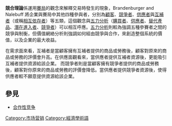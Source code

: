 {{Unreferenced |time=2010-02-14T20:27:42+00:00 }}

'''競合理論'''係運用[[賽局|賽局]]的觀念來解釋交易時發生的現象，Brandenburger and Nalebuff 將企業與賽局中其他四種參與者，分別為[[顧客|顧客]]、[[競爭者|競爭者]]、[[供應者|供應者]]與[[共生|互補者]]（或稱[[共生|相互依存者]]）等五類，這個觀念與[[五力分析|五力分析]]（[[買家|購買者]]、[[供應者|供應者]]、[[替代品|替代產品]]、[[潛在進入者|潛在進入者]]、[[競爭者|競爭者]]）可以相互呼應。[[五力分析|五力分析]]則較為強調五種參賽者之間的競爭與制衡，但價值網絡分析則強調如何經由競爭與合作，來創造整個系統的價值，以及企業的最大收益。

在需求面來看，互補者是當顧客擁有互補者提供的商品或勞務後，顧客對原來的商品或勞務的評價會升高。在供應面觀看來，當供應者提供互補者資源後，更能吸引互補者提供資源給該企業。 而競爭者則是當顧客擁有競爭者提供的商品或勞務後，顧客對你原來的商品或勞務的評價會降低。當供應者提供競爭者資源後，使得供應者較不願意提供資源給該企業。

==參見==
* [[合作性竞争|合作性竞争]]

{{Marketing-stub}}

[[Category:市场营销|Category:市场营销]]
[[Category:經濟學術語|Category:經濟學術語]]